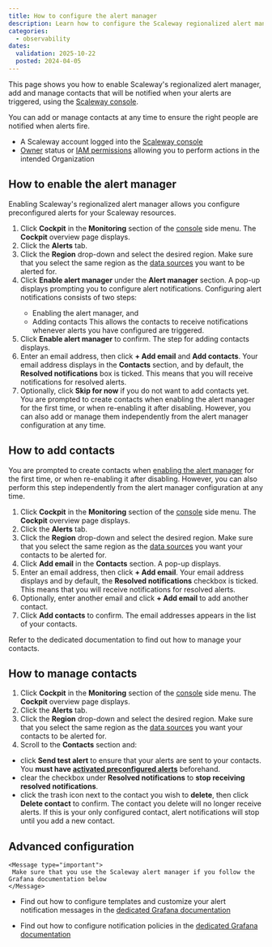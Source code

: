 ```yaml
---
title: How to configure the alert manager
description: Learn how to configure the Scaleway regionalized alert manager and add contacts to receive alert notifications for your resources.
categories:
  - observability
dates:
  validation: 2025-10-22
  posted: 2024-04-05
---
```



This page shows you how to enable Scaleway's regionalized alert manager, add and manage contacts that will be notified when your alerts are triggered, using the [Scaleway console](https://console.scaleway.com/).

You can add or manage contacts at any time to ensure the right people are notified when alerts fire.

<Requirements />

  - A Scaleway account logged into the [Scaleway console](https://console.scaleway.com)
  - [Owner](/iam/concepts/#owner) status or [IAM permissions](/iam/concepts/#permission) allowing you to perform actions in the intended Organization

## How to enable the alert manager

Enabling Scaleway's regionalized alert manager allows you configure preconfigured alerts for your Scaleway resources.

1. Click **Cockpit** in the **Monitoring** section of the [console](https://console.scaleway.com/) side menu. The **Cockpit** overview page displays.
2. Click the **Alerts** tab.
3. Click the **Region** drop-down and select the desired region.
      <Message type="important">
        Make sure that you select the same region as the [data sources](/cockpit/concepts/#data-sources) you want to be alerted for.
      </Message>
4. Click **Enable alert manager** under the **Alert manager** section. A pop-up displays prompting you to configure alert notifications.
    <Message type="tip">
      Configuring alert notifications consists of two steps:
      - Enabling the alert manager, and
      - Adding contacts
      This allows the contacts to receive notifications whenever alerts you have configured are triggered.
    </Message>
5. Click **Enable alert manager** to confirm. The step for adding contacts displays.
6. Enter an email address, then click **+ Add email** and **Add contacts**. Your email address displays in the **Contacts** section, and by default, the **Resolved notifications** box is ticked. This means that you will receive notifications for resolved alerts.
7. Optionally, click **Skip for now** if you do not want to add contacts yet.
    <Message type="note">
     You are prompted to create contacts when enabling the alert manager for the first time, or when re-enabling it after disabling. However, you can also add or manage them independently from the alert manager configuration at any time.
    </Message>

## How to add contacts

You are prompted to create contacts when [enabling the alert manager](/cockpit/how-to/enable-alert-manager/) for the first time, or when re-enabling it after disabling. However, you can also perform this step independently from the alert manager configuration at any time.

1. Click **Cockpit** in the **Monitoring** section of the [console](https://console.scaleway.com/) side menu. The **Cockpit** overview page displays.
2. Click the **Alerts** tab.
3. Click the **Region** drop-down and select the desired region.
    <Message type="important">
     Make sure that you select the same region as the [data sources](/cockpit/concepts/#data-sources) you want your contacts to be alerted for.
    </Message>
4. Click **Add email** in the **Contacts** section. A pop-up displays.
5. Enter an email address, then click **+ Add email**. Your email address displays and by default, the **Resolved notifications** checkbox is ticked. This means that you will receive notifications for resolved alerts.
6. Optionally, enter another email and click **+ Add email** to add another contact.
7. Click **Add contacts** to confirm. The email addresses appears in the list of your contacts.

Refer to the dedicated documentation to find out how to manage your contacts.

## How to manage contacts

1. Click **Cockpit** in the **Monitoring** section of the [console](https://console.scaleway.com/) side menu. The **Cockpit** overview page displays.
2. Click the **Alerts** tab.
3. Click the **Region** drop-down and select the desired region.
    <Message type="important">
     Make sure that you select the same region as the [data sources](/cockpit/concepts/#data-sources) you want your contacts to be alerted for.
    </Message>
4. Scroll to the **Contacts** section and:
  - click **Send test alert** to ensure that your alerts are sent to your contacts. You **must have [activated preconfigured alerts](/cockpit/how-to/activate-managed-alerts/)** beforehand.
  - clear the checkbox under **Resolved notifications** to **stop receiving resolved notifications**.
  - click the trash icon next to the contact you wish to **delete**, then click **Delete contact** to confirm.
    <Message type="important">
     The contact you delete will no longer receive alerts. If this is your only configured contact, alert notifications will stop until you add a new contact.
    </Message>

## Advanced configuration

    <Message type="important">
     Make sure that you use the Scaleway alert manager if you follow the Grafana documentation below
    </Message>

- Find out how to configure templates and customize your alert notification messages in the [dedicated Grafana documentation](https://grafana.com/docs/grafana/latest/alerting/fundamentals/templates/)

- Find out how to configure notification policies in the [dedicated Grafana documentation](http://grafana.com/docs/grafana/latest/alerting/configure-notifications/)